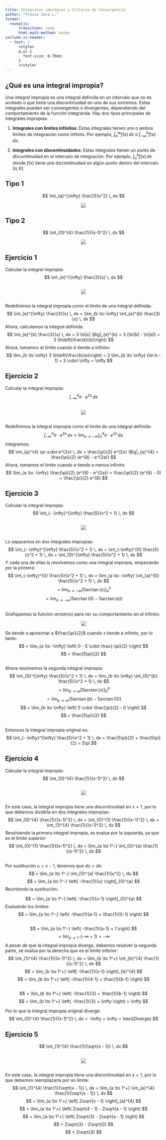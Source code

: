 ```yaml
---
title: Integrales impropias y Criterio de Convergencia
author: "Flavio Jara L."
format:
  revealjs:
      transition: zoom
      html-math-method: katex
include-in-header:
  - text: |
      <style>
      p,ul {
        font-size: 0.70em;
      }
      </style>
---
```


## ¿Qué es una integral impropia?
Una integral impropia es una integral definida en un intervalo que no es acotado o que tiene una discontinuidad en uno de sus extremos. Estas integrales pueden ser convergentes o divergentes, dependiendo del comportamiento de la función integranda. Hay dos tipos principales de integrales impropias:

1. **Integrales con límites infinitos**: Estas integrales tienen uno o ambos límites de integración como infinito. Por ejemplo, $\int_{a}^{\infty} f(x) \, dx$ o $\int_{-\infty}^{b} f(x) \, dx$.

2. **Integrales con discontinuidades**: Estas integrales tienen un punto de discontinuidad en el intervalo de integración. Por ejemplo, $\int_{a}^{b} f(x) \, dx$ donde $f(x)$ tiene una discontinuidad en algún punto dentro del intervalo $[a, b]$.


## Tipo 1

$$ \int_{a}^{\infty} \frac{1}{x^2} \, dx $$

::: {style="text-align:center; width:70%; margin-left: auto; margin-right: auto;"}
![](./1.png)
:::

## Tipo 2
$$ \int_{0}^{4} \frac{1}{(x-1)^2} \, dx $$

::: {style="text-align:center; width:50%; margin-left: auto; margin-right: auto;"}
![](./2.png)
:::

## Ejercicio 1
Calcular la integral impropia:
$$ \int_{e}^{\infty} \frac{3}{x} \, dx $$

##


::: {style="text-align:center; width:70%; margin-left: auto; margin-right: auto;"}
![](./3.png)
:::

##
Redefinimos la integral impropia como el límite de una integral definida:
$$ \int_{e}^{\infty} \frac{3}{x} \, dx = \lim_{b \to \infty} \int_{e}^{b} \frac{3}{x} \, dx $$
Ahora, calculamos la integral definida:
$$ \int_{e}^{b} \frac{3}{x} \, dx = 3 \ln|x| \Big|_{e}^{b} = 3 (\ln|b| - \ln|e|) = 3 \ln\left(\frac{b}{e}\right) $$
Ahora, tomamos el límite cuando $b$ tiende a infinito:
$$ \lim_{b \to \infty} 3 \ln\left(\frac{b}{e}\right) = 3 \lim_{b \to \infty} (\ln b - 1) = 3 \cdot \infty = \infty $$

## Ejercicio 2
Calcular la integral impropia:
$$ \int_{-\infty}^{4} \pi \cdot e^{2x} \, dx $$


##


::: {style="text-align:center; width:70%; margin-left: auto; margin-right: auto;"}
![](./4.png)
:::

##
Redefinimos la integral impropia como el límite de una integral definida:
$$ \int_{-\infty}^{4} \pi \cdot e^{2x} \, dx = \lim_{a \to -\infty} \int_{a}^{4} \pi \cdot e^{2x} \, dx $$
Integramos:
$$ \int_{a}^{4} \pi \cdot e^{2x} \, dx = \frac{\pi}{2} e^{2x} \Big|_{a}^{4} = \frac{\pi}{2} (e^{8} - e^{2a}) $$
Ahora, tomamos el límite cuando $a$ tiende a menos infinito:
$$ \lim_{a \to -\infty} \frac{\pi}{2} (e^{8} - e^{2a}) = \frac{\pi}{2} (e^{8} - 0) = \frac{\pi}{2} e^{8} $$

## Ejercicio 3
Calcular la integral impropia:
$$ \int_{- \infty}^{\infty} \frac{5}{x^2 + 1} \, dx $$

##

::: {style="text-align:center; width:70%; margin-left: auto; margin-right: auto;"}
![](./5.png)
:::

##
Lo separamos en dos integrales impropias:
$$ \int_{- \infty}^{\infty} \frac{5}{x^2 + 1} \, dx = \int_{-\infty}^{0} \frac{5}{x^2 + 1} \, dx + \int_{0}^{\infty} \frac{5}{x^2 + 1} \, dx $$
Y cada una de ellas la resolvemos como una integral impropia, empezando por la primera:
$$ \int_{-\infty}^{0} \frac{5}{x^2 + 1} \, dx = \lim_{a \to -\infty} \int_{a}^{0} \frac{5}{x^2 + 1} \, dx $$
$$ = \lim_{a \to -\infty} \left[ 5 \arctan(x) \right]_{a}^{0} $$
$$ = \lim_{a \to -\infty} \left( 5 \arctan(0) - 5 \arctan(a) \right) $$

##
Grafiquemos la función $arctan(x)$ para ver su comportamiento en el infinito:


::: {style="text-align:center; width:70%; margin-left: auto; margin-right: auto;"}
![](./6.png)
:::
Se tiende a aproximar a $\frac{\pi}{2}$ cuando $x$ tiende a infinito, por lo tanto:
$$ = \lim_{a \to -\infty} \left( 0 - 5 \cdot \frac{-\pi}{2} \right) $$
$$ = \frac{5\pi}{2} $$

##
Ahora resolvemos la segunda integral impropia:
$$ \int_{0}^{\infty} \frac{5}{x^2 + 1} \, dx = \lim_{b \to \infty} \int_{0}^{b} \frac{5}{x^2 + 1} \, dx $$
$$ = \lim_{b \to \infty} \left[ 5 \arctan(x) \right]_{0}^{b} $$
$$ = \lim_{b \to \infty} \left( 5 \arctan(b) - 5 \arctan(0) \right) $$
$$ = \lim_{b \to \infty} \left( 5 \cdot \frac{\pi}{2} - 0 \right) $$
$$ = \frac{5\pi}{2} $$

##
Entonces la integral impropia original es:
$$ \int_{- \infty}^{\infty} \frac{5}{x^2 + 1} \, dx = \frac{5\pi}{2} + \frac{5\pi}{2} = 5\pi $$

## Ejercicio 4
Calcular la integral impropia:
$$ \int_{0}^{4} \frac{1}{(x-1)^2} \, dx $$

##

::: {style="text-align:center; width:70%; margin-left: auto; margin-right: auto;"}
![](./7.png)
:::

##
En este caso, la integral impropia tiene una discontinuidad en $x = 1$, por lo que debemos dividirla en dos integrales impropias:
$$ \int_{0}^{4} \frac{1}{(x-1)^2} \, dx = \int_{0}^{1} \frac{1}{(x-1)^2} \, dx + \int_{1}^{4} \frac{1}{(x-1)^2} \, dx $$
Resolviendo la primera integral impropia, se evalua por la izquierda, ya que es el límite superior:
$$ \int_{0}^{1} \frac{1}{(x-1)^2} \, dx = \lim_{a \to 1^-} \int_{0}^{a} \frac{1}{(x-1)^2} \, dx $$

##
Por sustitución $u = x - 1$, tenemos que $du = dx$:
$$ = \lim_{a \to 1^-} \int_{0}^{a} \frac{1}{u^2} \, du $$
$$ = \lim_{a \to 1^-} \left[ -\frac{1}{u} \right]_{0}^{a} $$
Revirtiendo la sustitución:

$$ = \lim_{a \to 1^-} \left[ -\frac{1}{x-1} \right]_{0}^{a} $$
Evaluando los límites:
$$ = \lim_{a \to 1^-} \left( -\frac{1}{a-1} + \frac{1}{0-1} \right) $$

##
$$ = \lim_{a \to 1^-} \left( -\frac{1}{a-1} + 1 \right) $$
$$ = \lim_{a \to 1^-} \left( -\infty + 1 \right) = -\infty $$
A pesar de que la integral impropia diverge, debemos resolver la segunda parte, se evalúa por la derecha que es el límite inferior:
$$ \int_{1}^{4} \frac{1}{(x-1)^2} \, dx = \lim_{b \to 1^+} \int_{b}^{4} \frac{1}{(x-1)^2} \, dx $$
$$ = \lim_{b \to 1^+} \left[ -\frac{1}{x-1} \right]_{b}^{4} $$
$$ = \lim_{b \to 1^+} \left( -\frac{1}{4-1} + \frac{1}{b-1} \right) $$

##
$$ = \lim_{b \to 1^+} \left( -\frac{1}{3} + \frac{1}{b-1} \right) $$
$$ = \lim_{b \to 1^+} \left( -\frac{1}{3} + \infty \right) = \infty $$

Por lo que la integral impropia original diverge:
$$ \int_{0}^{4} \frac{1}{(x-1)^2} \, dx = -\infty + \infty = \text{Diverge} $$


## Ejercicio 5
$$ \int_{1}^{4} \frac{1}{\sqrt{x - 1}} \, dx $$

##


::: {style="text-align:center; width:70%; margin-left: auto; margin-right: auto;"}
![](./8.png)
:::

##
En este caso, la integral impropia tiene una discontinuidad en $x = 1$, por lo que debemos reemplazarla por un límite:
$$ \int_{1}^{4} \frac{1}{\sqrt{x - 1}} \, dx = \lim_{a \to 1^+} \int_{a}^{4} \frac{1}{\sqrt{x - 1}} \, dx $$
$$ = \lim_{a \to 1^+} \left[ 2\sqrt{x - 1} \right]_{a}^{4} $$
$$ = \lim_{a \to 1^+} \left( 2\sqrt{4 - 1} - 2\sqrt{a - 1} \right) $$
$$ = \lim_{a \to 1^+} \left( 2\sqrt{3} - 2\sqrt{a - 1} \right) $$
$$ = 2\sqrt{3} - 2\sqrt{0} $$
$$ = 2\sqrt{3} $$
